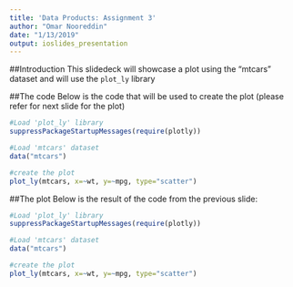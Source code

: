 ```yaml
---
title: 'Data Products: Assignment 3'
author: "Omar Nooreddin"
date: "1/13/2019"
output: ioslides_presentation
---
```

##Introduction
This slidedeck will showcase a plot using the "mtcars" dataset and will use the `plot_ly` library

##The code
Below is the code that will be used to create the plot (please refer for next slide for the plot)
```r
#Load 'plot_ly' library
suppressPackageStartupMessages(require(plotly))

#Load 'mtcars' dataset
data("mtcars")

#create the plot
plot_ly(mtcars, x=~wt, y=~mpg, type="scatter")
```

##The plot
Below is the result of the code from the previous slide:
```r
#Load 'plot_ly' library
suppressPackageStartupMessages(require(plotly))

#Load 'mtcars' dataset
data("mtcars")

#create the plot
plot_ly(mtcars, x=~wt, y=~mpg, type="scatter")
```